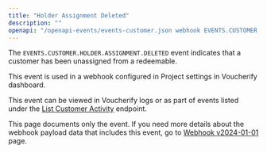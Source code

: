 ```yaml
---
title: "Holder Assignment Deleted"
description: ""
openapi: "/openapi-events/events-customer.json webhook EVENTS.CUSTOMER.HOLDER.ASSIGNMENT.DELETED"
---
```


The `EVENTS.CUSTOMER.HOLDER.ASSIGNMENT.DELETED` event indicates that a customer has been unassigned from a redeemable.

This event is used in a webhook configured in Project settings in Voucherify dashboard.

This event can be viewed in Voucherify logs or as part of events listed under the [List Customer Activity](/api-reference/customers/list-customer-activity) endpoint.

<Note>This page documents only the event. If you need more details about the webhook payload data that includes this event, go to [Webhook v2024-01-01](/api-reference/introduction-to-webhooks "Introduction to webhooks v2024-01-01") page.</Note>